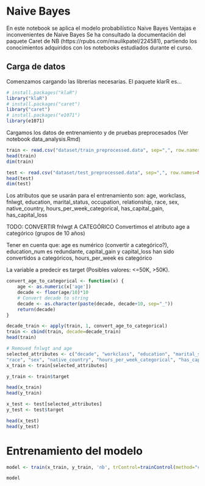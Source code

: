# Naive Bayes
En este notebook se aplica el modelo probabilístico Naive Bayes
Ventajas e inconvenientes de Naive Bayes
Se ha consultado la documentación del paquete Caret de NB (https://rpubs.com/maulikpatel/224581), partiendo los conocimientos adquiridos con los notebooks estudiados durante el curso.

## Carga de datos
Comenzamos cargando las librerías necesarias.
El paquete klarR es...
```r
# install.packages("klaR")
library("klaR")
# install.packages("caret")
library("caret")
# install.packages("e1071")
library(e1071)
```

Cargamos los datos de entrenamiento y de pruebas preprocesados (Ver notebook data_analysis.Rmd)
```r
train <- read.csv("dataset/train_preprocessed.data", sep=",", row.names=NULL, header=TRUE)
head(train)
dim(train)

test <- read.csv("dataset/test_preprocessed.data", sep=",", row.names=NULL, header=TRUE)
head(test)
dim(test)
```

Los atributos que se usarán para el entrenamiento son:
age, workclass, fnlwgt, education, marital_status, occupation, relationship, race, 
sex, native_country, hours_per_week_categorical, has_capital_gain, has_capital_loss

TODO: CONVERTIR fnlwgt A CATEGÓRICO
Convertimos el atributo age a categórico (grupos de 10 años)

Tener en cuenta que: age es numérico (convertir a categórico?), education_num es redundante, 
capital_gain y capital_loss han sido convertidos a categóricos, hours_per_week es categórico

La variable a predecir es target (Posibles valores: <=50K, >50K).

```r
convert_age_to_categorical <- function(x) {
    age <- as.numeric(x['age'])
    decade <- floor(age/10)*10
    # Convert decade to string
    decade <- as.character(paste(decade, decade+10, sep="_"))
    return(decade)
}	
```	

```r
decade_train <- apply(train, 1, convert_age_to_categorical)
train <- cbind(train, decade=decade_train)
head(train)
```

```r
# Removed fnlwgt and age
selected_attributes <- c("decade", "workclass", "education", "marital_status", "occupation", "relationship", 
"race", "sex", "native_country", "hours_per_week_categorical", "has_capital_gain", "has_capital_loss")
x_train <- train[selected_attributes]

y_train <- train$target

head(x_train)	
head(y_train)
```	

```r
x_test <- test[selected_attributes]
y_test <- test$target

head(x_test)
head(y_test)
```	


# Entrenamiento del modelo
```r
model <- train(x_train, y_train, 'nb', trControl=trainControl(method="cv", number=10))
```	

```r
model	
```	